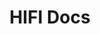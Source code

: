 ---
title: "HIFI Docs"
description: "
Welcome to programmable money. With HIFI, you can embed financial logic directly into your applications—building transfer flows, escrow products, streaming payments, cross-border transfers, token issuance and more using stablecoins."
---